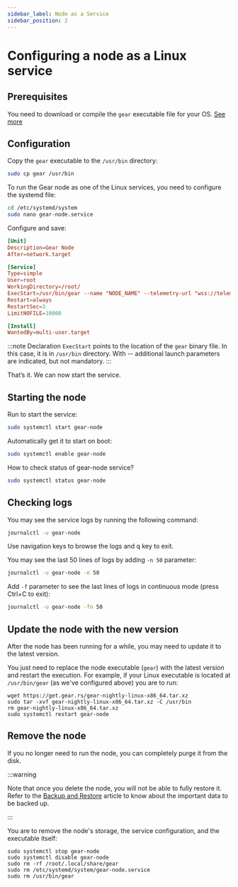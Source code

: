 ```yaml
---
sidebar_label: Node as a Service
sidebar_position: 2
---
```


# Сonfiguring a node as a Linux service

## Prerequisites

You need to download or compile the `gear` executable file for your OS. [See more](/docs/node/setting-up#install-with-pre-build-binary)

## Configuration

Copy the `gear` executable to the `/usr/bin` directory:

```bash
sudo cp gear /usr/bin
```

To run the Gear node as one of the Linux services, you need to configure the systemd file:

```bash
cd /etc/systemd/system
sudo nano gear-node.service
```

Configure and save:

```toml
[Unit]
Description=Gear Node
After=network.target

[Service]
Type=simple
User=root
WorkingDirectory=/root/
ExecStart=/usr/bin/gear --name "NODE_NAME" --telemetry-url "wss://telemetry.rs/submit 0"
Restart=always
RestartSec=3
LimitNOFILE=10000

[Install]
WantedBy=multi-user.target
```

:::note
Declaration `ExecStart` points to the location of the `gear` binary file. In this case, it is in `/usr/bin` directory.
With -- additional launch parameters are indicated, but not mandatory.
:::

That’s it. We can now start the service.

## Starting the node

Run to start the service:

```sh
sudo systemctl start gear-node
```

Automatically get it to start on boot:

```sh
sudo systemctl enable gear-node
```

How to check status of gear-node service?

```sh
sudo systemctl status gear-node
```

## Checking logs

You may see the service logs by running the following command:

```sh
journalctl -u gear-node
```

Use navigation keys to browse the logs and <kbd>q</kbd> key to exit.

You may see the last 50 lines of logs by adding `-n 50` parameter:

```sh
journalctl -u gear-node -n 50
```

Add `-f` parameter to see the last lines of logs in continuous mode (press Ctrl+C to exit):

```sh
journalctl -u gear-node -fn 50
```

## Update the node with the new version

After the node has been running for a while, you may need to update it to the latest version.

You just need to replace the node executable (`gear`) with the latest version and restart the execution. For example, if your Linux executable is located at `/usr/bin/gear` (as we've configured above) you are to run:

```
wget https://get.gear.rs/gear-nightly-linux-x86_64.tar.xz
sudo tar -xvf gear-nightly-linux-x86_64.tar.xz -C /usr/bin
rm gear-nightly-linux-x86_64.tar.xz
sudo systemctl restart gear-node
```

## Remove the node

If you no longer need to run the node, you can completely purge it from the disk.

:::warning

Note that once you delete the node, you will not be able to fully restore it. Refer to the [Backup and Restore](/docs/node/backup-restore) article to know about the important data to be backed up.

:::

You are to remove the node's storage, the service configuration, and the executable itself:

```
sudo systemctl stop gear-node
sudo systemctl disable gear-node
sudo rm -rf /root/.local/share/gear
sudo rm /etc/systemd/system/gear-node.service
sudo rm /usr/bin/gear
```
